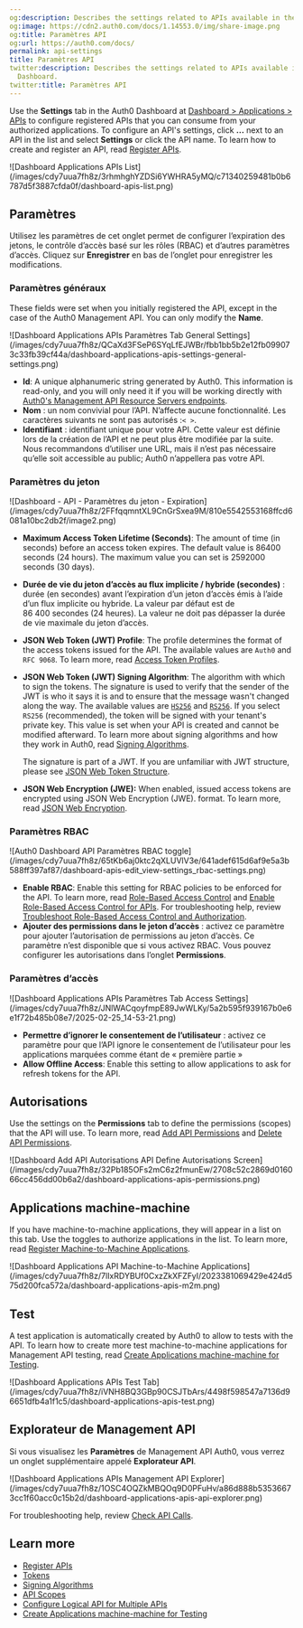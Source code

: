 ```yaml
---
og:description: Describes the settings related to APIs available in the Auth0 Dashboard.
og:image: https://cdn2.auth0.com/docs/1.14553.0/img/share-image.png
og:title: Paramètres API
og:url: https://auth0.com/docs/
permalink: api-settings
title: Paramètres API
twitter:description: Describes the settings related to APIs available in the Auth0
  Dashboard.
twitter:title: Paramètres API
---
```


Use the **Settings** tab in the <Tooltip tip="Auth0 Dashboard: Auth0's main product to configure your services." cta="View Glossary" href="/docs/glossary?term=Auth0+Dashboard">Auth0 Dashboard</Tooltip> at [Dashboard > Applications > APIs](https://manage.auth0.com/#/apis) to configure registered APIs that you can consume from your authorized applications. To configure an API's settings, click **...** next to an API in the list and select **Settings** or click the API name. To learn how to create and register an API, read [Register APIs](/docs/get-started/auth0-overview/set-up-apis).

<Frame>![Dashboard Applications APIs List](/images/cdy7uua7fh8z/3rhmhghYZDSi6YWHRA5yMQ/c71340259481b0b6787d5f3887cfda0f/dashboard-apis-list.png)</Frame>

## Paramètres

Utilisez les paramètres de cet onglet permet de configurer l’expiration des jetons, le contrôle d’accès basé sur les rôles (RBAC) et d’autres paramètres d’accès. Cliquez sur **Enregistrer** en bas de l’onglet pour enregistrer les modifications.

### Paramètres généraux

These fields were set when you initially registered the API, except in the case of the Auth0 <Tooltip tip="Management API: A product to allow customers to perform administrative tasks." cta="View Glossary" href="/docs/glossary?term=Management+API">Management API</Tooltip>. You can only modify the **Name**.

<Frame>![Dashboard Applications APIs Paramètres Tab General Settings](/images/cdy7uua7fh8z/QCaXd3FSeP6SYqLfEJWBr/fbb1bb5b2e12fb099073c33fb39cf44a/dashboard-applications-apis-settings-general-settings.png)</Frame>

* **Id**: A unique alphanumeric string generated by Auth0. This information is read-only, and you will only need it if you will be working directly with [Auth0's Management API Resource Servers endpoints](https://auth0.com/docs/api/management/v2#!/Resource_Servers/get_resource_servers_by_id).
* **Nom** : un nom convivial pour l’API. N’affecte aucune fonctionnalité. Les caractères suivants ne sont pas autorisés :`< >`.
* **Identifiant** : identifiant unique pour votre API. Cette valeur est définie lors de la création de l’API et ne peut plus être modifiée par la suite. Nous recommandons d’utiliser une URL, mais il n’est pas nécessaire qu’elle soit accessible au public; Auth0 n’appellera pas votre API.

### Paramètres du jeton

<Frame>![Dashboard - API - Paramètres du jeton - Expiration](/images/cdy7uua7fh8z/2FFfqqmntXL9CnGrSxea9M/810e5542553168ffcd6081a10bc2db2f/image2.png)</Frame>

* **Maximum <Tooltip tip="Access Token: Authorization credential, in the form of an opaque string or JWT, used to access an API." cta="View Glossary" href="/docs/glossary?term=Access+Token">Access Token</Tooltip> Lifetime (Seconds)**: The amount of time (in seconds) before an access token expires. The default value is 86400 seconds (24 hours). The maximum value you can set is 2592000 seconds (30 days).
* **Durée de vie du jeton d’accès au flux implicite / hybride (secondes)** : durée (en secondes) avant l’expiration d’un jeton d’accès émis à l’aide d’un flux implicite ou hybride. La valeur par défaut est de 86 400 secondes (24 heures). La valeur ne doit pas dépasser la durée de vie maximale du jeton d’accès.
* **<Tooltip tip="JSON Web Token (JWT): Standard ID Token format (and often Access Token format) used to represent claims securely between two parties." cta="View Glossary" href="/docs/glossary?term=JSON+Web+Token">JSON Web Token</Tooltip> (JWT) Profile**: The profile determines the format of the access tokens issued for the API. The available values are `Auth0` and `RFC 9068`. To learn more, read [Access Token Profiles](/docs/secure/tokens/access-tokens/access-token-profiles).
* **JSON Web Token (JWT) <Tooltip tip="Signing Algorithm: Algorithm used to digitally sign tokens to ensure the token has not been tampered with." cta="View Glossary" href="/docs/glossary?term=Signing+Algorithm">Signing Algorithm</Tooltip>**: The algorithm with which to sign the tokens. The signature is used to verify that the sender of the JWT is who it says it is and to ensure that the message wasn't changed along the way. The available values are [`HS256`](https://en.wikipedia.org/wiki/Symmetric-key_algorithm) and [`RS256`](https://en.wikipedia.org/wiki/Public-key_cryptography). If you select `RS256` (recommended), the token will be signed with your tenant's private key. This value is set when your API is created and cannot be modified afterward. To learn more about signing algorithms and how they work in Auth0, read [Signing Algorithms](/docs/get-started/applications/signing-algorithms).

  <Callout icon="file-lines" color="#0EA5E9" iconType="regular">

  The signature is part of a JWT. If you are unfamiliar with JWT structure, please see [JSON Web Token Structure](/docs/secure/tokens/json-web-tokens/json-web-token-structure).

  </Callout>
* **JSON Web Encryption (JWE):** When enabled, issued access tokens are encrypted using JSON Web Encryption (JWE). format. To learn more, read [JSON Web Encryption](/docs/secure/tokens/access-tokens/json-web-encryption).

### Paramètres RBAC

<Frame>![Auth0 Dashboard API Paramètres RBAC toggle](/images/cdy7uua7fh8z/65tKb6aj0ktc2qXLUVlV3e/641adef615d6af9e5a3b588ff397af87/dashboard-apis-edit_view-settings_rbac-settings.png)</Frame>

* **Enable RBAC**: Enable this setting for RBAC policies to be enforced for the API. To learn more, read [Role-Based Access Control](/docs/manage-users/access-control/rbac) and [Enable Role-Based Access Control for APIs](/docs/get-started/apis/enable-role-based-access-control-for-apis). For troubleshooting help, review [Troubleshoot Role-Based Access Control and Authorization](/docs/troubleshoot/authentication-issues/troubleshoot-rbac-authorization).
* **Ajouter des permissions dans le jeton d’accès** : activez ce paramètre pour ajouter l’autorisation de permissions au jeton d’accès. Ce paramètre n’est disponible que si vous activez RBAC. Vous pouvez configurer les autorisations dans l’onglet **Permissions**.

### Paramètres d’accès

<Frame>![Dashboard Applications APIs Paramètres Tab Access Settings](/images/cdy7uua7fh8z/JNlWACqoyfmpE89JwWLKy/5a2b595f939167b0e6e1f72b485b08e7/2025-02-25_14-53-21.png)</Frame>

* **Permettre d’ignorer le consentement de l’utilisateur** : activez ce paramètre pour que l’API ignore le consentement de l’utilisateur pour les applications marquées comme étant de « première partie »
* **Allow Offline Access**: Enable this setting to allow applications to ask for <Tooltip tip="Refresh Token: Token used to obtain a renewed Access Token without forcing users to log in again." cta="View Glossary" href="/docs/glossary?term=refresh+tokens">refresh tokens</Tooltip> for the API.

## Autorisations

Use the settings on the **Permissions** tab to define the permissions (scopes) that the API will use. To learn more, read [Add API Permissions](/docs/get-started/apis/add-api-permissions) and [Delete API Permissions](/docs/get-started/apis/delete-api-permissions).

<Frame>![Dashboard Add API Autorisations API Define Autorisations Screen](/images/cdy7uua7fh8z/32Pb185OFs2mC6z2fmunEw/2708c52c2869d016066cc456dd00b6a2/dashboard-applications-apis-permissions.png)</Frame>

## Applications machine-machine

If you have machine-to-machine applications, they will appear in a list on this tab. Use the toggles to authorize applications in the list. To learn more, read [Register Machine-to-Machine Applications](/docs/get-started/auth0-overview/create-applications/machine-to-machine-apps).

<Frame>![Dashboard Applications API Machine-to-Machine Applications](/images/cdy7uua7fh8z/7lIxRDYBUf0CxzZkXFZFyI/2023381069429e424d575d200fca572a/dashboard-applications-apis-m2m.png)</Frame>

## Test

A test application is automatically created by Auth0 to allow to tests with the API. To learn how to create more test machine-to-machine applications for Management API testing, read [Create Applications machine-machine for Testing](/docs/get-started/apis/create-m2m-app-test).

<Frame>![Dashboard Applications APIs Test Tab](/images/cdy7uua7fh8z/iVNH8BQ3GBp90CSJTbArs/4498f598547a7136d96651dfb4a1f1c5/dashboard-applications-apis-test.png)</Frame>

## Explorateur de Management API

Si vous visualisez les **Paramètres** de Management API Auth0, vous verrez un onglet supplémentaire appelé **Explorateur API**.

<Frame>![Dashboard Applications APIs Management API Explorer](/images/cdy7uua7fh8z/1OSC4OQZkMBQOq9D0PFuHv/a86d888b53536673cc1f60acc0c15b2d/dashboard-applications-apis-api-explorer.png)</Frame>

For troubleshooting help, review [Check API Calls](/docs/troubleshoot/authentication-issues/check-api-calls).

## Learn more

* [Register APIs](/docs/get-started/auth0-overview/set-up-apis)
* [Tokens](/docs/secure/tokens)
* [Signing Algorithms](/docs/get-started/applications/signing-algorithms)
* [API Scopes](/docs/get-started/apis/scopes/api-scopes)
* [Configure Logical API for Multiple APIs](/docs/get-started/apis/set-logical-api)
* [Create Applications machine-machine for Testing](/docs/get-started/apis/create-m2m-app-test)